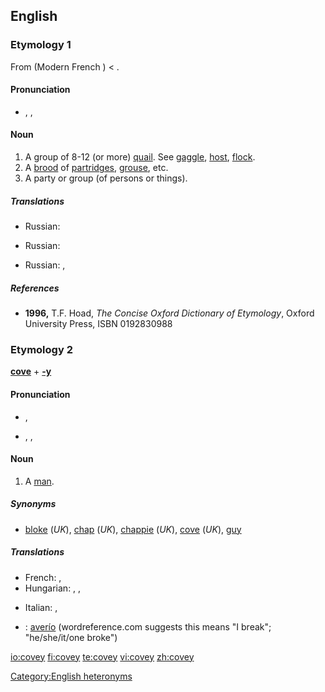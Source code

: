 {{wikipedia|dab=covey (disambiguation)|covey}}
==English==

===Etymology 1===
From {{etyl|fro}} {{term|covee||lang=fro}} (Modern French {{term|couvée||lang=fr}}) < {{etyl|la}} {{term|cubo|cubō|lie|lang=la}}.

====Pronunciation====
* {{enPR|kŭvʹē}}, {{IPA|/ˈkʌvi/}}, {{SAMPA|/"kVvi/}}

====Noun====
{{wikipedia}}
{{en-noun}}

# A group of 8-12 (or more) [[quail]].  See [[gaggle]], [[host]], [[flock]].
# A [[brood]] of [[partridge]]s, [[grouse]], etc.
# A party or group (of persons or things).

=====Translations=====
{{trans-top|A group of 8-12 (or more) quail}}
* Russian: {{t+|ru|стая|f|sc=Cyrl}}
{{trans-mid}}
{{trans-bottom}}

{{trans-top|A brood of partridges, grouse, etc.}}
* Russian: {{t+|ru|выводок|m|sc=Cyrl}}
{{trans-mid}}
{{trans-bottom}}

{{trans-top|A party or group (of persons or things)}}
* Russian: {{t+|ru|стайка|f|sc=Cyrl}}, {{t+|ru|группа|f|sc=Cyrl}}
{{trans-mid}}
{{trans-bottom}}

=====References=====
* '''1996,''' T.F. Hoad, ''The Concise Oxford Dictionary of Etymology'', Oxford University Press, ISBN 0192830988

===Etymology 2===
'''[[cove]]''' + '''[[-y]]'''

====Pronunciation====
* {{a|UK}} {{IPA|/ˈkəʊvi/}}, {{SAMPA|/"k@Uvi/}}
* {{a|US}} {{enPR|kōʹvē}}, {{IPA|/ˈkoʊvi/}}, {{SAMPA|/"koUvi/}}

====Noun====
{{en-noun}}

# {{context|British|slang}} A [[man]].

=====Synonyms=====
* [[bloke]] (''UK''), [[chap]] (''UK''), [[chappie]] (''UK''), [[cove]] (''UK''), [[guy]]

=====Translations=====
{{trans-top|slang: a man}}
* French: {{t+|fr|mec|m}}, {{t+|fr|type|m}}
* Hungarian: {{t+|hu|pasi}}, {{t-|hu|hapsi}}, {{t-|hu|pasas}}
{{trans-mid}}
* Italian: {{t+|it|tizio|m}}, {{t+|it|tipo|m}}
{{trans-bottom}}

{{checktrans-top}}
* {{ttbc|Spanish}}: [[averío]] {{m}} (wordreference.com suggests this means "I break"; "he/she/it/one broke")
{{checktrans-bottom}}

[[Category:English heteronyms]]

[[io:covey]]
[[fi:covey]]
[[te:covey]]
[[vi:covey]]
[[zh:covey]]